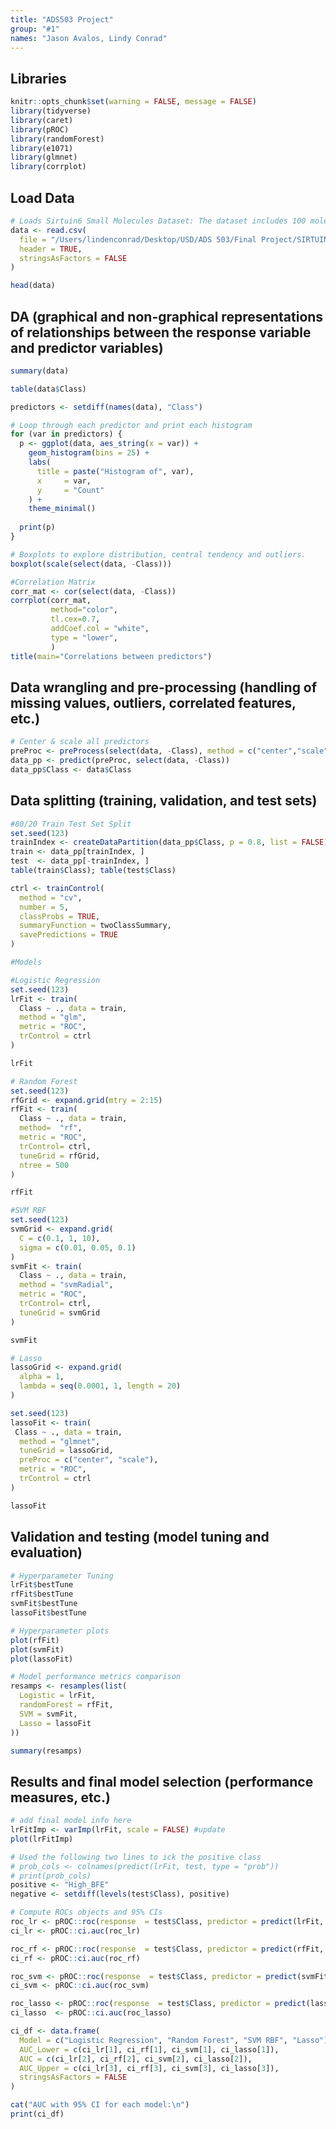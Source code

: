 ```yaml
---
title: "ADS503 Project"
group: "#1"
names: "Jason Avalos, Lindy Conrad"
---
```

## Libraries
```r
knitr::opts_chunk$set(warning = FALSE, message = FALSE)
library(tidyverse)
library(caret)
library(pROC)
library(randomForest)
library(e1071)
library(glmnet)
library(corrplot)
```

## Load Data

```r
# Loads Sirtuin6 Small Molecules Dataset: The dataset includes 100 molecules with 6 most relevant descriptors to determine the candidate inhibitors of a target protein, Sirtuin6. The molecules are grouped based on their low- and high-BFEs.
data <- read.csv(
  file = "/Users/lindenconrad/Desktop/USD/ADS 503/Final Project/SIRTUIN6.csv",
  header = TRUE,
  stringsAsFactors = FALSE
)

head(data)
```
## DA (graphical and non-graphical representations of relationships between the response variable and predictor variables)

```r
summary(data)
```
```r
table(data$Class)
```


```r
predictors <- setdiff(names(data), "Class")

# Loop through each predictor and print each histogram
for (var in predictors) {
  p <- ggplot(data, aes_string(x = var)) +
    geom_histogram(bins = 25) +
    labs(
      title = paste("Histogram of", var),
      x     = var,
      y     = "Count"
    ) +
    theme_minimal()
  
  print(p)
}

# Boxplots to explore distribution, central tendency and outliers.
boxplot(scale(select(data, -Class)))
```

```r
#Correlation Matrix
corr_mat <- cor(select(data, -Class))
corrplot(corr_mat, 
         method="color", 
         tl.cex=0.7,
         addCoef.col = "white",
         type = "lower", 
         )
title(main="Correlations between predictors")
```

## Data wrangling and pre-processing (handling of missing values, outliers, correlated features, etc.)

```r
# Center & scale all predictors
preProc <- preProcess(select(data, -Class), method = c("center","scale"))
data_pp <- predict(preProc, select(data, -Class))
data_pp$Class <- data$Class
```

## Data splitting (training, validation, and test sets)
```r
#80/20 Train Test Set Split
set.seed(123)
trainIndex <- createDataPartition(data_pp$Class, p = 0.8, list = FALSE)
train <- data_pp[trainIndex, ]
test  <- data_pp[-trainIndex, ]
table(train$Class); table(test$Class)
```


```r
ctrl <- trainControl(
  method = "cv", 
  number = 5,
  classProbs = TRUE,
  summaryFunction = twoClassSummary,
  savePredictions = TRUE
)

#Models

#Logistic Regression 
set.seed(123)
lrFit <- train(
  Class ~ ., data = train,
  method = "glm",
  metric = "ROC",
  trControl = ctrl
)

lrFit

# Random Forest 
set.seed(123)
rfGrid <- expand.grid(mtry = 2:15)
rfFit <- train(
  Class ~ ., data = train,
  method=  "rf",
  metric = "ROC",
  trControl= ctrl,
  tuneGrid = rfGrid,
  ntree = 500
)

rfFit

#SVM RBF
set.seed(123)
svmGrid <- expand.grid(
  C = c(0.1, 1, 10),
  sigma = c(0.01, 0.05, 0.1)
)
svmFit <- train(
  Class ~ ., data = train,
  method = "svmRadial",
  metric = "ROC",
  trControl= ctrl,
  tuneGrid = svmGrid
)

svmFit

# Lasso
lassoGrid <- expand.grid(
  alpha = 1,
  lambda = seq(0.0001, 1, length = 20)
)

set.seed(123)
lassoFit <- train(
 Class ~ ., data = train,
  method = "glmnet",
  tuneGrid = lassoGrid,
  preProc = c("center", "scale"),
  metric = "ROC",
  trControl = ctrl
)

lassoFit
```
## Validation and testing (model tuning and evaluation)

```r
# Hyperparameter Tuning 
lrFit$bestTune
rfFit$bestTune
svmFit$bestTune
lassoFit$bestTune
```
```r
# Hyperparameter plots
plot(rfFit)
plot(svmFit)
plot(lassoFit)
```
```r
# Model performance metrics comparison
resamps <- resamples(list(
  Logistic = lrFit,
  randomForest = rfFit,
  SVM = svmFit,
  Lasso = lassoFit
))

summary(resamps)
```

## Results and final model selection (performance measures, etc.)
```r
# add final model info here
lrFitImp <- varImp(lrFit, scale = FALSE) #update
plot(lrFitImp)
```
```r
# Used the following two lines to ick the positive class
# prob_cols <- colnames(predict(lrFit, test, type = "prob"))
# print(prob_cols)
positive <- "High_BFE"
negative <- setdiff(levels(test$Class), positive)

# Compute ROCs objects and 95% CIs
roc_lr <- pROC::roc(response  = test$Class, predictor = predict(lrFit,    test, type = "prob")[, positive])
ci_lr <- pROC::ci.auc(roc_lr)

roc_rf <- pROC::roc(response  = test$Class, predictor = predict(rfFit,    test, type = "prob")[, positive])
ci_rf <- pROC::ci.auc(roc_rf)

roc_svm <- pROC::roc(response  = test$Class, predictor = predict(svmFit,   test, type = "prob")[, positive])
ci_svm <- pROC::ci.auc(roc_svm)

roc_lasso <- pROC::roc(response  = test$Class, predictor = predict(lassoFit, test, type = "prob")[, positive])
ci_lasso  <- pROC::ci.auc(roc_lasso)

ci_df <- data.frame(
  Model = c("Logistic Regression", "Random Forest", "SVM RBF", "Lasso"),
  AUC_Lower = c(ci_lr[1], ci_rf[1], ci_svm[1], ci_lasso[1]),
  AUC = c(ci_lr[2], ci_rf[2], ci_svm[2], ci_lasso[2]),
  AUC_Upper = c(ci_lr[3], ci_rf[3], ci_svm[3], ci_lasso[3]),
  stringsAsFactors = FALSE
)

cat("AUC with 95% CI for each model:\n")
print(ci_df)
```
```r

```

```r

```


